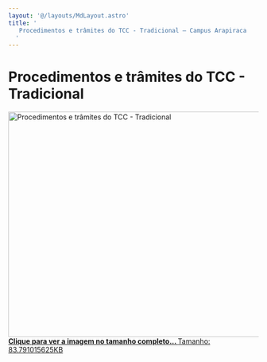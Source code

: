 ```yaml
---
layout: '@/layouts/MdLayout.astro'
title: '
   Procedimentos e trâmites do TCC - Tradicional — Campus Arapiraca
  '
---
```






Procedimentos e trâmites do TCC - Tradicional
=============================================









<a class="discreet" href="https://arapiraca.ufal.br/graduacao/ciencia-da-computacao/documentos/tcc/fluxograma_tcc.png/image_view_fullscreen">
 <img alt="Procedimentos e trâmites do TCC - Tradicional" height="453" src="https://arapiraca.ufal.br/graduacao/ciencia-da-computacao/documentos/tcc/fluxograma_tcc.png/@@images/94401d90-3e5a-469c-9678-179d6f7a2e87.png" title="Procedimentos e trâmites do TCC - Tradicional" width="630"/>
 <figcaption class="discreet">
  <strong class="sr-only">
   Clique para ver a imagem no tamanho completo…
  </strong>
  <span>
   Tamanho: 83.791015625KB
  </span>
 </figcaption>
</a>











